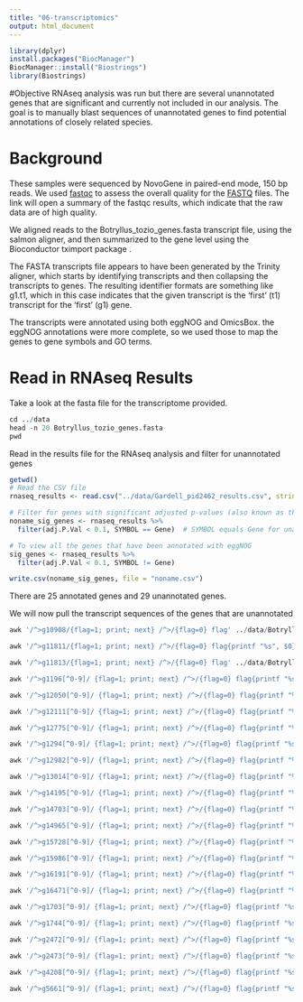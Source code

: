 ```yaml
---
title: "06-transcriptomics"
output: html_document
---
```

```r
library(dplyr)
install.packages("BiocManager")
BiocManager::install("Biostrings")
library(Biostrings)
```

#Objective
RNAseq analysis was run but there are several unannotated genes that are significant and currently not included in our analysis. The goal is to manually blast sequences of unannotated genes to find potential annotations of closely related species.

# Background
These samples were sequenced by NovoGene in paired-end mode, 150 bp
reads. We used
[fastqc](https://www.bioinformatics.babraham.ac.uk/projects/fastqc/)
to assess the overall quality for the [FASTQ](multiqc_report.html)
files. The link will open a summary of the fastqc results, which
indicate that the raw data are of high quality.

We aligned reads to the Botryllus_tozio_genes.fasta transcript file, using the salmon aligner, and then summarized to the gene level using the
Bioconductor tximport package .

The FASTA transcripts file appears to have been generated by the
Trinity aligner, which starts by identifying transcripts and then
collapsing the transcripts to genes. The resulting identifier formats
are something like g1.t1, which in this case indicates that the given
transcript is the 'first' (t1) transcript for the 'first' (g1) gene.

The transcripts were annotated using both eggNOG and OmicsBox. the
eggNOG annotations were more complete, so we used those to map the
genes to gene symbols and GO terms.

# Read in RNAseq Results

Take a look at the fasta file for the transcriptome provided. 
```r
cd ../data
head -n 20 Botryllus_tozio_genes.fasta
pwd
```

Read in the results file for the RNAseq analysis and filter for unannotated genes
```r
getwd()
# Read the CSV file
rnaseq_results <- read.csv("../data/Gardell_pid2462_results.csv", stringsAsFactors = FALSE)

# Filter for genes with significant adjusted p-values (also known as the false discovery rate of < 0.1) and no gene symbols
noname_sig_genes <- rnaseq_results %>%
  filter(adj.P.Val < 0.1, SYMBOL == Gene)  # SYMBOL equals Gene for unannotated genes

# To view all the genes that have been annotated with eggNOG
sig_genes <- rnaseq_results %>%
  filter(adj.P.Val < 0.1, SYMBOL != Gene)

write.csv(noname_sig_genes, file = "noname.csv")
```

There are 25 annotated genes and 29 unannotated genes.

We will now pull the transcript sequences of the genes that are unannotated
```r

awk '/^>g10908/{flag=1; print; next} /^>/{flag=0} flag' ../data/Botryllus_tozio_genes.fasta

```


```r

awk '/^>g11811/{flag=1; print; next} /^>/{flag=0} flag{printf "%s", $0} END {print ""}' ../data/Botryllus_tozio_genes.fasta

```

```r

awk '/^>g11813/{flag=1; print; next} /^>/{flag=0} flag' ../data/Botryllus_tozio_genes.fasta

```

```r

awk '/^>g1196[^0-9]/ {flag=1; print; next} /^>/{flag=0} flag{printf "%s", $0} END {print ""}' ../data/Botryllus_tozio_genes.fasta

```

```r
awk '/^>g12050[^0-9]/ {flag=1; print; next} /^>/{flag=0} flag{printf "%s", $0} END {print ""}' ../data/Botryllus_tozio_genes.fasta
```

```r
awk '/^>g12111[^0-9]/ {flag=1; print; next} /^>/{flag=0} flag{printf "%s", $0} END {print ""}' ../data/Botryllus_tozio_genes.fasta

```

```r
awk '/^>g12775[^0-9]/ {flag=1; print; next} /^>/{flag=0} flag{printf "%s", $0} END {print ""}' ../data/Botryllus_tozio_genes.fasta
```

```r
awk '/^>g1294[^0-9]/ {flag=1; print; next} /^>/{flag=0} flag{printf "%s", $0} END {print ""}' ../data/Botryllus_tozio_genes.fasta
```

```r
awk '/^>g12982[^0-9]/ {flag=1; print; next} /^>/{flag=0} flag{printf "%s", $0} END {print ""}' ../data/Botryllus_tozio_genes.fasta
```

```r
awk '/^>g13014[^0-9]/ {flag=1; print; next} /^>/{flag=0} flag{printf "%s", $0} END {print ""}' ../data/Botryllus_tozio_genes.fasta
```

```r
awk '/^>g14195[^0-9]/ {flag=1; print; next} /^>/{flag=0} flag{printf "%s", $0} END {print ""}' ../data/Botryllus_tozio_genes.fasta
```

```r
awk '/^>g14703[^0-9]/ {flag=1; print; next} /^>/{flag=0} flag{printf "%s", $0} END {print ""}' ../data/Botryllus_tozio_genes.fasta
```

```r
awk '/^>g14965[^0-9]/ {flag=1; print; next} /^>/{flag=0} flag{printf "%s", $0} END {print ""}' ../data/Botryllus_tozio_genes.fasta
```

```r
awk '/^>g15728[^0-9]/ {flag=1; print; next} /^>/{flag=0} flag{printf "%s", $0} END {print ""}' ../data/Botryllus_tozio_genes.fasta
```
```r
awk '/^>g15986[^0-9]/ {flag=1; print; next} /^>/{flag=0} flag{printf "%s", $0} END {print ""}' ../data/Botryllus_tozio_genes.fasta
```
```r
awk '/^>g16191[^0-9]/ {flag=1; print; next} /^>/{flag=0} flag{printf "%s", $0} END {print ""}' ../data/Botryllus_tozio_genes.fasta
```

```r
awk '/^>g16471[^0-9]/ {flag=1; print; next} /^>/{flag=0} flag{printf "%s", $0} END {print ""}' ../data/Botryllus_tozio_genes.fasta
```
```r
awk '/^>g1703[^0-9]/ {flag=1; print; next} /^>/{flag=0} flag{printf "%s", $0} END {print ""}' ../data/Botryllus_tozio_genes.fasta
```

```r
awk '/^>g1744[^0-9]/ {flag=1; print; next} /^>/{flag=0} flag{printf "%s", $0} END {print ""}' ../data/Botryllus_tozio_genes.fasta
```

```r
awk '/^>g2472[^0-9]/ {flag=1; print; next} /^>/{flag=0} flag{printf "%s", $0} END {print ""}' ../data/Botryllus_tozio_genes.fasta
```

```r
awk '/^>g2473[^0-9]/ {flag=1; print; next} /^>/{flag=0} flag{printf "%s", $0} END {print ""}' ../data/Botryllus_tozio_genes.fasta
```

```r
awk '/^>g4208[^0-9]/ {flag=1; print; next} /^>/{flag=0} flag{printf "%s", $0} END {print ""}' ../data/Botryllus_tozio_genes.fasta
```
```r
awk '/^>g5661[^0-9]/ {flag=1; print; next} /^>/{flag=0} flag{printf "%s", $0} END {print ""}' ../data/Botryllus_tozio_genes.fasta
```
